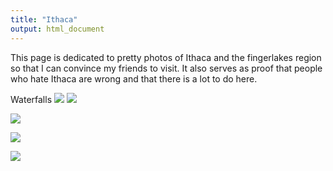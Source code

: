 ```yaml
---
title: "Ithaca"
output: html_document
---
```


This page is dedicated to pretty photos of Ithaca and the fingerlakes region so that I can convince my friends to visit. It also serves as proof that people who hate Ithaca are wrong and that there is a lot to do here.

Waterfalls
![](~/phoebekoenig.github.io/photos for site/ithaca/Treman.jpg)
![](~/phoebekoenig.github.io/photos for site/ithaca/lucymoh.jpg)

![](~/phoebekoenig.github.io/photos for site/ithaca/moravia.jpeg)

![](~/phoebekoenig.github.io/photos for site/ithaca/lickbrook.jpg)

![](~/phoebekoenig.github.io/photos for site/ithaca/winter.jpg)